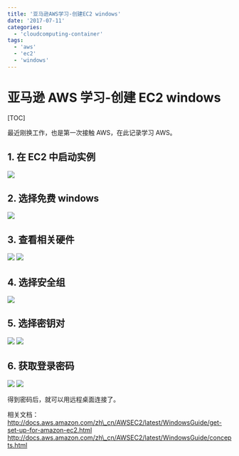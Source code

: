 ```yaml
---
title: '亚马逊AWS学习-创建EC2 windows'
date: '2017-07-11'
categories:
  - 'cloudcomputing-container'
tags:
  - 'aws'
  - 'ec2'
  - 'windows'
---
```


# 亚马逊 AWS 学习-创建 EC2 windows

[TOC]

最近刚换工作，也是第一次接触 AWS，在此记录学习 AWS。

## 1. 在 EC2 中启动实例

![](images/1499236419118.png)

## 2. 选择免费 windows

![](images/1499236533354.png)

## 3. 查看相关硬件

![](images/1499236635987.png) ![](images/1499236678883.png)

## 4. 选择安全组

![](images/1499236811029.png)

## 5. 选择密钥对

![](images/1499236850225.png) ![](images/1499236911671.png)

## 6. 获取登录密码

![](images/1499237005113.png) ![](images/1499237366152.png)

得到密码后，就可以用远程桌面连接了。

相关文档： http://docs.aws.amazon.com/zh\_cn/AWSEC2/latest/WindowsGuide/get-set-up-for-amazon-ec2.html http://docs.aws.amazon.com/zh\_cn/AWSEC2/latest/WindowsGuide/concepts.html
